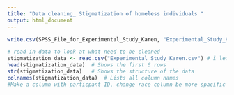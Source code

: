```yaml
---
title: "Data cleaning_ Stigmatization of homeless individuals "
output: html_document
---
```


```r
write.csv(SPSS_File_for_Experimental_Study_Karen, "Experimental_Study_Karen.csv", row.names = FALSE) # changed the original data file from SPSS to CSV file to clean the data. I only had acess to the data via SPSS as this was the only programming that I did through my undergraduate experience. 

```

```r
# read in data to look at what need to be cleaned 
stigmatization_data <- read.csv("Experimental_Study_Karen.csv") # i left the label this ways so that the final clean data that i actually use in my analisis will have a better name. 
head(stigmatization_data)  # Shows the first 6 rows
str(stigmatization_data)   # Shows the structure of the data
colnames(stigmatization_data)  # Lists all column names
#Make a column with particpant ID, change race column be more spacific so that it is clear that that the race is not about the particpants but rather the race of the homeless individual in the vignettes of this study . 

```
